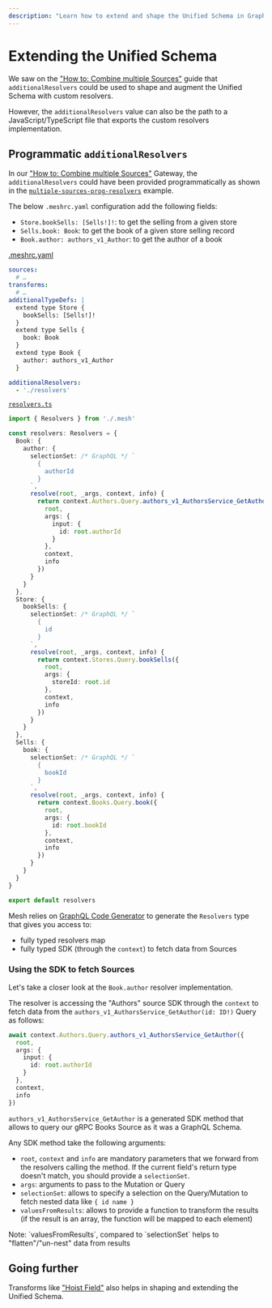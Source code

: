 ```yaml
---
description: "Learn how to extend and shape the Unified Schema in GraphQL Mesh using custom resolvers implemented programmatically, with fully typed resolvers map and SDK to fetch data from sources. #GraphQL #Mesh"
---
```


# Extending the Unified Schema

We saw on the ["How to: Combine multiple Sources"](/docs/getting-started/combine-multiple-sources)
guide that `additionalResolvers` could be used to shape and augment the Unified Schema with custom
resolvers.

However, the `additionalResolvers` value can also be the path to a JavaScript/TypeScript file that
exports the custom resolvers implementation.

## Programmatic `additionalResolvers`

In our ["How to: Combine multiple Sources"](/docs/getting-started/combine-multiple-sources) Gateway,
the `additionalResolvers` could have been provided programmatically as shown in the
[`multiple-sources-prog-resolvers`](https://github.com/charlypoly/graphql-mesh-docs-first-gateway/tree/master/packages/multiple-sources-prog-resolvers)
example.

The below `.meshrc.yaml` configuration add the following fields:

- `Store.bookSells: [Sells!]!`: to get the selling from a given store
- `Sells.book: Book`: to get the book of a given store selling record
- `Book.author: authors_v1_Author`: to get the author of a book

[.meshrc.yaml](https://github.com/charlypoly/graphql-mesh-docs-first-gateway/tree/master/packages/multiple-sources-prog-resolvers/.meshrc.yaml)

```yaml filename=".meshrc.yaml"
sources:
  # …
transforms:
  # …
additionalTypeDefs: |
  extend type Store {
    bookSells: [Sells!]!
  }
  extend type Sells {
    book: Book
  }
  extend type Book {
    author: authors_v1_Author
  }

additionalResolvers:
  - './resolvers'
```

[`resolvers.ts`](https://github.com/charlypoly/graphql-mesh-docs-first-gateway/tree/master/packages/multiple-sources-prog-resolvers/resolvers.ts)

```ts filename="resolvers.ts"
import { Resolvers } from './.mesh'

const resolvers: Resolvers = {
  Book: {
    author: {
      selectionSet: /* GraphQL */ `
        {
          authorId
        }
      `,
      resolve(root, _args, context, info) {
        return context.Authors.Query.authors_v1_AuthorsService_GetAuthor({
          root,
          args: {
            input: {
              id: root.authorId
            }
          },
          context,
          info
        })
      }
    }
  },
  Store: {
    bookSells: {
      selectionSet: /* GraphQL */ `
        {
          id
        }
      `,
      resolve(root, _args, context, info) {
        return context.Stores.Query.bookSells({
          root,
          args: {
            storeId: root.id
          },
          context,
          info
        })
      }
    }
  },
  Sells: {
    book: {
      selectionSet: /* GraphQL */ `
        {
          bookId
        }
      `,
      resolve(root, _args, context, info) {
        return context.Books.Query.book({
          root,
          args: {
            id: root.bookId
          },
          context,
          info
        })
      }
    }
  }
}

export default resolvers
```

Mesh relies on [GraphQL Code Generator](https://graphql-code-generator.com) to generate the
`Resolvers` type that gives you access to:

- fully typed resolvers map
- fully typed SDK (through the `context`) to fetch data from Sources

### Using the SDK to fetch Sources

Let's take a closer look at the `Book.author` resolver implementation.

The resolver is accessing the "Authors" source SDK through the `context` to fetch data from the
`authors_v1_AuthorsService_GetAuthor(id: ID!)` Query as follows:

```ts
await context.Authors.Query.authors_v1_AuthorsService_GetAuthor({
  root,
  args: {
    input: {
      id: root.authorId
    }
  },
  context,
  info
})
```

`authors_v1_AuthorsService_GetAuthor` is a generated SDK method that allows to query our gRPC Books
Source as it was a GraphQL Schema.

Any SDK method take the following arguments:

- `root`, `context` and `info` are mandatory parameters that we forward from the resolvers calling
  the method. If the current field's return type doesn't match, you should provide a `selectionSet`.
- `args`: arguments to pass to the Mutation or Query
- `selectionSet`: allows to specify a selection on the Query/Mutation to fetch nested data like
  `{ id name }`
- `valuesFromResults`: allows to provide a function to transform the results (if the result is an
  array, the function will be mapped to each element)

<Callout>
  Note: `valuesFromResults`, compared to `selectionSet` helps to "flatten"/"un-nest" data from
  results
</Callout>

## Going further

Transforms like ["Hoist Field"](/docs/transforms/hoist) also helps in shaping and extending the
Unified Schema.
